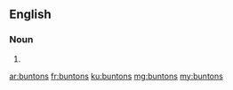 ==English==

===Noun===
{{head|en|noun plural form}}

# {{plural of|bunton|lang=en}}

[[ar:buntons]]
[[fr:buntons]]
[[ku:buntons]]
[[mg:buntons]]
[[my:buntons]]